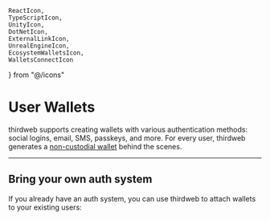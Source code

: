     ReactIcon,
    TypeScriptIcon,
    UnityIcon,
    DotNetIcon,
    ExternalLinkIcon,
    UnrealEngineIcon,
    EcosystemWalletsIcon,
    WalletsConnectIcon
} from "@/icons"

# User Wallets

thirdweb supports creating wallets with various authentication methods: social logins, email, SMS, passkeys, and more. For every user, thirdweb generates a [non-custodial wallet](/connect/wallet/security) behind the scenes. 

---


<AuthMethodsTabs/>

## Bring your own auth system

If you already have an auth system, you can use thirdweb to attach wallets to your existing users:

<Stack>
    <ArticleIconCard
        href="/connect/in-app-wallet/custom-auth/configuration"
        icon={EcosystemWalletsIcon}
        title="Custom Authentication"
        description="Learn more about custom authentication with your own auth system"
    />
</Stack>


